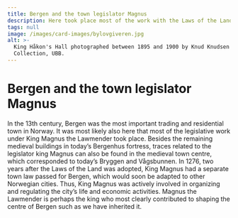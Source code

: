 ```yaml
---
title: Bergen and the town legislator Magnus
description: Here took place most of the work with the Laws of the Land!
tags: null
image: /images/card-images/bylovgiveren.jpg
alt: >-
  King Håkon's Hall photographed between 1895 and 1900 by Knud Knudsen - Picture
  Collection, UBB.
---
```



# Bergen and the town legislator Magnus

<Container stil="initial side">
    In the 13th century, Bergen was the most important trading and residential town in Norway. It was most likely also here that most of the legislative work under King Magnus the Lawmender took place. Besides the remaining medieval buildings in today’s Bergenhus fortress, traces related to the legislator king Magnus can also be found in the medieval town centre, which corresponded to today’s Bryggen and Vågsbunnen. In 1276, two years after the Laws of the Land was adopted, King Magnus had a separate town law passed for Bergen, which would soon be adapted to other Norwegian cities. Thus, King Magnus was actively involved in organizing and regulating the city’s life and economic activities. Magnus the Lawmender is perhaps the king who most clearly contributed to shaping the centre of Bergen such as we have inherited it.
</Container>

<Figure
    image="/images/introduksjon/kart over kirker og klostre.jpg"
    title="A map showing churches and monasteries in Bergen at the time of Magnus Lagabøte. Illustration: Tine Erika Fuglseth and Alf Tore Hommedal (Hommedal 2024). Developed upon Herteig et al 1976; Lidén & Magerøy 1980 og Ersland 2011."
    alt="A map showing churches and monasteries in Bergen at the time of Magnus Lagabøte."
>
</Figure>
